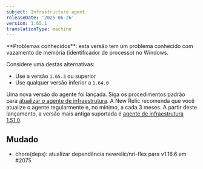 ```yaml
---
subject: Infrastructure agent
releaseDate: '2025-06-26'
version: 1.65.1
translationType: machine
---
```


<Callout variant="caution">
  **Problemas conhecidos**: esta versão tem um problema conhecido com vazamento de memória (identificador de processo) no Windows.
</Callout>

Considere uma destas alternativas:

* Use a versão `1.65.3` ou superior
* Use qualquer versão inferior a `1.64.0`

Uma nova versão do agente foi lançada. Siga os procedimentos padrão para [atualizar o agente de infraestrutura](https://docs.newrelic.com/docs/infrastructure/install-configure-manage-infrastructure/update-or-uninstall/update-infrastructure-agent). A New Relic recomenda que você atualize o agente regularmente e, no mínimo, a cada 3 meses. A partir deste lançamento, a versão mais antiga suportada é [agente de infraestrutura 1.51.0](https://docs.newrelic.com/docs/release-notes/infrastructure-release-notes/infrastructure-agent-release-notes/new-relic-infrastructure-agent-1510/).

## Mudado

* chore(deps): atualizar dependência newrelic/nri-flex para v1.16.6 em #2075